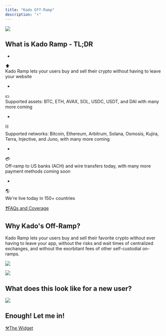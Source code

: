 ```yaml
---
title: "Kado Off-Ramp"
description: "⬇"
---
```


![](/images/kado-products/ezgif.com-video-to-gif.gif)

## What is Kado Ramp - TL;DR

*   
⬆  
 Kado Ramp lets your users buy and sell their crypto without having to leave your website

*   
💵  
 Supported assets: BTC, ETH, AVAX, SOL, USDC, USDT, and DAI with many more coming

*   
⛓  
Supported networks: Bitcoin, Ethereum, Arbitrum, Solana, Osmosis, Kujira, Terra, Injective, and Juno, with many more coming

*   
💳  
 Off-ramp to US banks (ACH) and wire transfers today, with many more payment methods coming soon

*   
🌎  
 We're live today in 150+ countries

[❓FAQs and Coverage](/references/faqs-and-coverage)

## Why Kado's Off-Ramp? 

Kado Ramp lets your users buy and sell their favorite crypto without ever having to leave your app, without the risks and wait times of centralized exchanges, and without the exorbitant fees of other self-custodial on-ramps. 

![](/images/kado-products/Screenshot%202023-02-09%20150355.png)

![](/images/kado-products/Screenshot%202023-02-09%20150337.png)

## What does this look like for a new user?

![](/images/kado-products/Product%20(1).jpg)

## Enough! Let me in!

[⚒The Widget](/integrations/integrate-kado/the-widget)